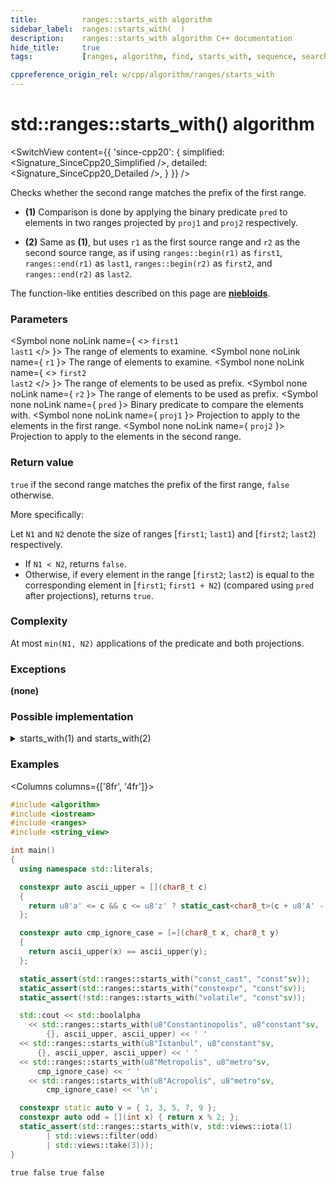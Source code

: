```yaml
---
title:			ranges::starts_with algorithm
sidebar_label:	ranges::starts_with(  )
description:	ranges::starts_with algorithm C++ documentation
hide_title:		true
tags:			[ranges, algorithm, find, starts_with, sequence, search, look]

cppreference_origin_rel: w/cpp/algorithm/ranges/starts_with
---
```



<!----------------- Codes ---------------------->


# std::ranges::starts_with() algorithm

<SwitchView content={{
	'since-cpp20': {
		simplified:	<Signature_SinceCpp20_Simplified />,
		detailed:	<Signature_SinceCpp20_Detailed />,
	}
}} />

Checks whether the second range matches the prefix of the first range.

- **(1)** Comparison is done by applying the binary predicate `pred` to elements in two ranges projected by `proj1` and `proj2` respectively.

- **(2)** Same as **(1)**, but uses `r1` as the first source range and `r2` as the second source range,
  as if using `ranges::begin(r1)` as `first1`, `ranges::end(r1)` as `last1`, `ranges::begin(r2)` as `first2`, and `ranges::end(r2)` as `last2`.

The function-like entities described on this page are [**niebloids**](#).

### Parameters

<SymbolTable>

  <Symbol none noLink name={ <> <code>first1</code> <br/> <code>last1</code> </> }>
    The range of elements to examine.
  </Symbol>
  <Symbol none noLink name={ <code>r1</code> }>
    The range of elements to examine.
  </Symbol>
  <Symbol none noLink name={ <> <code>first2</code> <br/> <code>last2</code> </> }>
    The range of elements to be used as prefix.
  </Symbol>
  <Symbol none noLink name={ <code>r2</code> }>
    The range of elements to be used as prefix.
  </Symbol>
  <Symbol none noLink name={ <code>pred</code> }>
    Binary predicate to compare the elements with.
  </Symbol>
  <Symbol none noLink name={ <code>proj1</code> }>
    Projection to apply to the elements in the first range.
  </Symbol>
  <Symbol none noLink name={ <code>proj2</code> }>
    Projection to apply to the elements in the second range.
  </Symbol>

</SymbolTable>

### Return value

`true` if the second range matches the prefix of the first range, `false` otherwise.

More specifically:

Let `N1` and `N2` denote the size of ranges [`first1`; `last1`) and [`first2`; `last2`) respectively.

- If `N1 < N2`, returns `false`.
- Otherwise, if every element in the range [`first2`; `last2`) is equal to the corresponding element in [`first1`; `first1 + N2`) (compared using `pred` after projections), returns `true`.

### Complexity

At most `min(N1, N2)` applications of the predicate and both projections.

### Exceptions

**(none)**

### Possible implementation

<details>
<summary>starts_with(1) and starts_with(2)</summary>

```cpp
struct starts_with_fn
{
    template<std::input_iterator I1, std::sentinel_for<I1> S1,
             std::input_iterator I2, std::sentinel_for<I2> S2,
             class Pred = ranges::equal_to,
             class Proj1 = std::identity, class Proj2 = std::identity>
    requires std::indirectly_comparable<I1, I2, Pred, Proj1, Proj2>
    constexpr bool operator()(I1 first1, S1 last1, I2 first2, S2 last2,
                              Pred pred = {}, Proj1 proj1 = {}, Proj2 proj2 = {}) const
    {
        return ranges::mismatch(std::move(first1), last1, std::move(first2), last2,
                                std::move(pred), std::move(proj1), std::move(proj2)
                               ).in2 == last2;
    }

    template<ranges::input_range R1, ranges::input_range R2,
             class Pred = ranges::equal_to,
             class Proj1 = std::identity, class Proj2 = std::identity>
    requires std::indirectly_comparable<ranges::iterator_t<R1>,
                                        ranges::iterator_t<R2>,
                                        Pred, Proj1, Proj2>
    constexpr bool operator()(R1&& r1, R2&& r2,
                              Pred pred = {}, Proj1 proj1 = {}, Proj2 proj2 = {}) const
    {
        return (*this)(ranges::begin(r1), ranges::end(r1),
                       ranges::begin(r2), ranges::end(r2),
                       std::move(pred), std::move(proj1), std::move(proj2));
    }
};

inline constexpr starts_with_fn starts_with {};
```

</details>

### Examples

<Columns columns={['8fr', '4fr']}>
<div>

```cpp title='Main.cpp' showLineNumbers
#include <algorithm>
#include <iostream>
#include <ranges>
#include <string_view>

int main()
{
  using namespace std::literals;

  constexpr auto ascii_upper = [](char8_t c)
  {
    return u8'a' <= c && c <= u8'z' ? static_cast<char8_t>(c + u8'A' - u8'a') : c;
  };

  constexpr auto cmp_ignore_case = [=](char8_t x, char8_t y)
  {
    return ascii_upper(x) == ascii_upper(y);
  };

  static_assert(std::ranges::starts_with("const_cast", "const"sv));
  static_assert(std::ranges::starts_with("constexpr", "const"sv));
  static_assert(!std::ranges::starts_with("volatile", "const"sv));

  std::cout << std::boolalpha
    << std::ranges::starts_with(u8"Constantinopolis", u8"constant"sv,
        {}, ascii_upper, ascii_upper) << ' '
  << std::ranges::starts_with(u8"Istanbul", u8"constant"sv,
      {}, ascii_upper, ascii_upper) << ' '
  << std::ranges::starts_with(u8"Metropolis", u8"metro"sv,
      cmp_ignore_case) << ' '
    << std::ranges::starts_with(u8"Acropolis", u8"metro"sv,
        cmp_ignore_case) << '\n';

  constexpr static auto v = { 1, 3, 5, 7, 9 };
  constexpr auto odd = [](int x) { return x % 2; };
  static_assert(std::ranges::starts_with(v, std::views::iota(1)
        | std::views::filter(odd)
        | std::views::take(3)));
}
```

</div>
<div>

```plaintext title="Output"
true false true false
```

</div>
</Columns>
